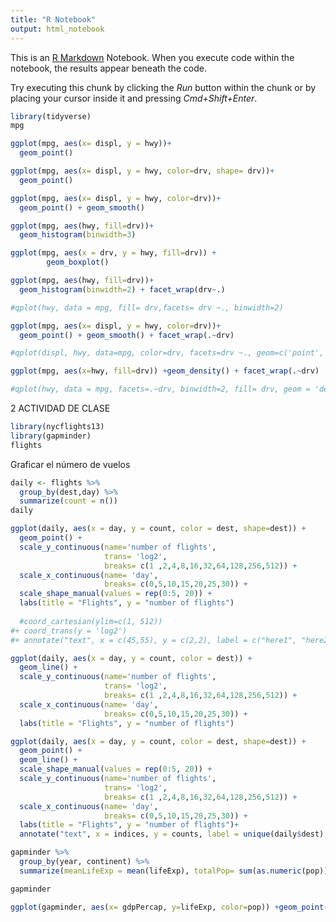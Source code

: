 ```yaml
---
title: "R Notebook"
output: html_notebook
---
```


This is an [R Markdown](http://rmarkdown.rstudio.com) Notebook. When you execute code within the notebook, the results appear beneath the code. 

Try executing this chunk by clicking the *Run* button within the chunk or by placing your cursor inside it and pressing *Cmd+Shift+Enter*. 

```r
library(tidyverse)
mpg

```
```r
ggplot(mpg, aes(x= displ, y = hwy))+
  geom_point()
```


```r
ggplot(mpg, aes(x= displ, y = hwy, color=drv, shape= drv))+
  geom_point()

```

```r
ggplot(mpg, aes(x= displ, y = hwy, color=drv))+
  geom_point() + geom_smooth()

```

```r
ggplot(mpg, aes(hwy, fill=drv))+
  geom_histogram(binwidth=3) 
```


```r
ggplot(mpg, aes(x = drv, y = hwy, fill=drv)) +
        geom_boxplot()
```

```r

ggplot(mpg, aes(hwy, fill=drv))+
  geom_histogram(binwidth=2) + facet_wrap(drv~.)

#qplot(hwy, data = mpg, fill= drv,facets= drv ~., binwidth=2)
```

```r

ggplot(mpg, aes(x= displ, y = hwy, color=drv))+
  geom_point() + geom_smooth() + facet_wrap(.~drv)

#qplot(displ, hwy, data=mpg, color=drv, facets=drv ~., geom=c('point','smooth'))
```

```r
ggplot(mpg, aes(x=hwy, fill=drv)) +geom_density() + facet_wrap(.~drv)

#qplot(hwy, data = mpg, facets=.~drv, binwidth=2, fill= drv, geom = 'density')
```

2 ACTIVIDAD DE CLASE

```r
library(nycflights13)
library(gapminder)
flights
```
Graficar el número de vuelos 

```r
daily <- flights %>%
  group_by(dest,day) %>%
  summarize(count = n())
daily
```
```r
ggplot(daily, aes(x = day, y = count, color = dest, shape=dest)) + 
  geom_point() + 
  scale_y_continuous(name='number of flights',
                     trans= 'log2',
                     breaks= c(1 ,2,4,8,16,32,64,128,256,512)) +
  scale_x_continuous(name= 'day',
                     breaks= c(0,5,10,15,20,25,30)) +
  scale_shape_manual(values = rep(0:5, 20)) + 
  labs(title = "Flights", y = "number of flights") 
  
  #coord_cartesian(ylim=c(1, 512))
#+ coord_trans(y = 'log2') 
#+ annotate("text", x = c(45,55), y = c(2,2), label = c("here1", "here2"))
```

```r
ggplot(daily, aes(x = day, y = count, color = dest)) + 
  geom_line() + 
  scale_y_continuous(name='number of flights',
                     trans= 'log2',
                     breaks= c(1 ,2,4,8,16,32,64,128,256,512)) +
  scale_x_continuous(name= 'day',
                     breaks= c(0,5,10,15,20,25,30)) +
  labs(title = "Flights", y = "number of flights")
```

```r

ggplot(daily, aes(x = day, y = count, color = dest, shape=dest)) + 
  geom_point() +
  geom_line() + 
  scale_shape_manual(values = rep(0:5, 20)) + 
  scale_y_continuous(name='number of flights',
                     trans= 'log2',
                     breaks= c(1 ,2,4,8,16,32,64,128,256,512)) +
  scale_x_continuous(name= 'day',
                     breaks= c(0,5,10,15,20,25,30)) +
  labs(title = "Flights", y = "number of flights")+
  annotate("text", x = indices, y = counts, label = unique(daily$dest), size=1)
```

```r
gapminder %>% 
  group_by(year, continent) %>% 
  summarize(meanLifeExp = mean(lifeExp), totalPop= sum(as.numeric(pop)))
```
```r
gapminder
```


```r
ggplot(gapminder, aes(x= gdpPercap, y=lifeExp, color=pop)) +geom_point() + scale_x_log10() + labs(title = "Gapminder") 
```

